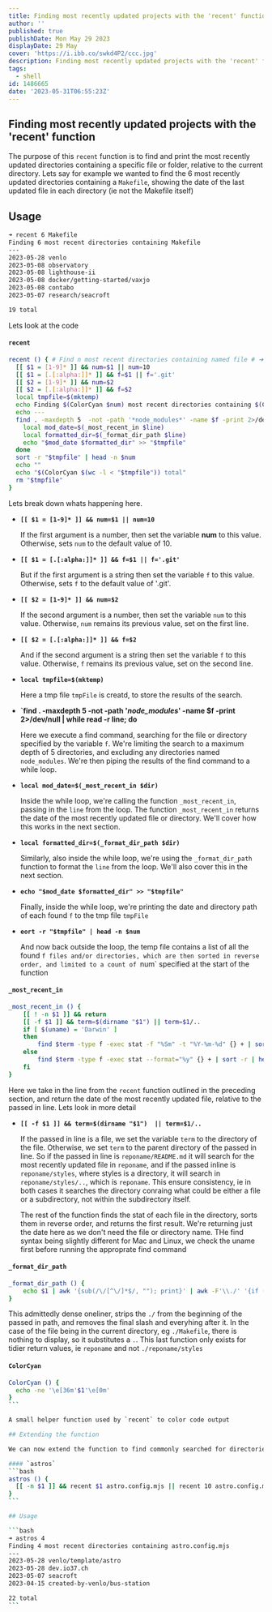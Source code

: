 ```yaml
---
title: Finding most recently updated projects with the 'recent' function
author: ''
published: true
publishDate: Mon May 29 2023
displayDate: 29 May
cover: 'https://i.ibb.co/swkd4P2/ccc.jpg'
description: Finding most recently updated projects with the 'recent' function
tags:
  - shell
id: 1486665
date: '2023-05-31T06:55:23Z'
---
```


## Finding most recently updated projects with the 'recent' function

The purpose of this `recent` function is to find and print the most recently updated directories containing a specific file or folder, relative to the current directory. Lets say for example we wanted to find the 6 most recently updated directories containing a `Makefile`, showing the date of the last updated file in each directory (ie not the Makefile itself)

## Usage

```bash
➜ recent 6 Makefile
Finding 6 most recent directories containing Makefile
---
2023-05-28 venlo
2023-05-08 observatory
2023-05-08 lighthouse-ii
2023-05-08 docker/getting-started/vaxjo
2023-05-08 contabo
2023-05-07 research/seacroft

19 total
```

Lets look at the code

#### `recent`

```bash
recent () { # Find n most recent directories containing named file # ➜ recent 12 astro.config.mjs
  [[ $1 = [1-9]* ]] && num=$1 || num=10
  [[ $1 = [.[:alpha:]]* ]] && f=$1 || f='.git'
  [[ $2 = [1-9]* ]] && num=$2
  [[ $2 = [.[:alpha:]]* ]] && f=$2
  local tmpfile=$(mktemp)
  echo Finding $(ColorCyan $num) most recent directories containing $(ColorGreen $f)
  echo ---
  find . -maxdepth 5  -not -path '*node_modules*' -name $f -print 2>/dev/null | while read -r line; do
    local mod_date=$(_most_recent_in $line)
    local formatted_dir=$(_format_dir_path $line)
    echo "$mod_date $formatted_dir" >> "$tmpfile"
  done
  sort -r "$tmpfile" | head -n $num
  echo ""
  echo "$(ColorCyan $(wc -l < "$tmpfile")) total"
  rm "$tmpfile"
}
```

Lets break down whats happening here.

- **`[[ $1 = [1-9]* ]] && num=$1 || num=10`**

  If the first argument is a number, then set the variable **num** to this value. Otherwise, sets `num` to the default value of 10.

- **`[[ $1 = [.[:alpha:]]* ]] && f=$1 || f='.git'`**

  But if the first argument is a string then set the variable `f` to this value. Otherwise, sets `f` to the default value of '.git'.

- **`[[ $2 = [1-9]* ]] && num=$2`**

  If the second argument is a number, then set the variable `num` to this value. Otherwise, `num` remains its previous value, set on the first line.

- **`[[ $2 = [.[:alpha:]]* ]] && f=$2`**

  And if the second argument is a string then set the variable `f` to this value. Otherwise, `f` remains its previous value, set on the second line.

- **`local tmpfile=$(mktemp)`**

  Here a tmp file `tmpFile` is creatd, to store the results of the search.

- **`find . -maxdepth 5 -not -path '_node_modules_' -name $f -print 2>/dev/null | while read -r line; do**

  Here we execute a find command, searching for the file or directory specified by the variable `f`. We're limiting the search to a maximum depth of 5 directories, and excluding any directories named `node_modules`. We're then piping the results of the find command to a while loop.

- **`local mod_date=$(_most_recent_in $dir)`**

  Inside the while loop, we're calling the function `_most_recent_in`, passing in the `line` from the loop. The function `_most_recent_in` returns the date of the most recently updated file or directory. We'll cover how this works in the next section.

- **`local formatted_dir=$(_format_dir_path $dir)`**

  Similarly, also inside the while loop, we're using the `_format_dir_path` function to format the `line` from the loop. We'll also cover this in the next section.

- **`echo "$mod_date $formatted_dir" >> "$tmpfile"`**

  Finally, inside the while loop, we're printing the date and directory path of each found `f` to the tmp file `tmpFile`

- **`eort -r "$tmpfile" | head -n $num`**

  And now back outside the loop, the temp file contains a list of all the found `f files and/or directories, which are then sorted in reverse order, and limited to a count of `num` specified at the start of the function

#### `_most_recent_in`

```bash
_most_recent_in () {
	[[ ! -n $1 ]] && return
	[[ -f $1 ]] && term=$(dirname "$1") || term=$1/..
	if [ $(uname) = 'Darwin' ]
	then
		find $term -type f -exec stat -f "%Sm" -t "%Y-%m-%d" {} + | sort -r | head -n 1
	else
		find $term -type f -exec stat --format="%y" {} + | sort -r | head -n 1 | cut -d' ' -f1
	fi
}
```

Here we take in the line from the `recent` function outlined in the preceding section, and return the date of the most recently updated file, relative to the passed in line. Lets look in more detail

- **`[[ -f $1 ]] && term=$(dirname "$1")  || term=$1/..`**

  If the passed in line is a file, we set the variable `term` to the directory of the file. Otherwise, we set `term` to the parent directory of the passed in line. So if the passed in line is `reponame/README.md` it will search for the most recently updated file in `reponame`, and if the passed inline is `reponame/styles`, where styles is a directory, it will search in `reponame/styles/..`, which is `reponame`. This ensure consistency, ie in both cases it searches the directory conraing what could be either a file or a subdirectory, not within the subdirectory itself.

  The rest of the function finds the stat of each file in the directory, sorts them in reverse order, and returns the first result. We're returning just the date here as we don't need the file or directory name. THe find syntax being slightly different for Mac and Linux, we check the uname first before running the approprate find command

#### `_format_dir_path`

```bash
_format_dir_path () {
	echo $1 | awk '{sub(/\/[^\/]*$/, ""); print}' | awk -F'\\./' '{if ($2 == "") print "."; else print $2}'
}
```

This admittedly dense oneliner, strips the `./` from the beginning of the passed in path, and removes the final slash and everyhing after it. In the case of the file being in the current directory, eg `./Makefile`, there is nothing to display, so it substitutes a `.`. This last function only exists for tidier return values, ie `reponame` and not `./reponame/styles`

#### `ColorCyan`

````bash
ColorCyan () {
  echo -ne '\e[36m'$1'\e[0m'
}
```

A small helper function used by `recent` to color code output

## Extending the function

We can now extend the function to find commonly searched for directories. Lets say we commonly search for the most recently updated astro applications. We can make an `astros` function that calls the `recent`

#### `astros`
```bash
astros () {
  [[ -n $1 ]] && recent $1 astro.config.mjs || recent 10 astro.config.mjs
}
```

## Usage

```bash
➜ astros 4
Finding 4 most recent directories containing astro.config.mjs
---
2023-05-28 venlo/template/astro
2023-05-28 dev.io37.ch
2023-05-07 seacroft
2023-04-15 created-by-venlo/bus-station

22 total
```
````
